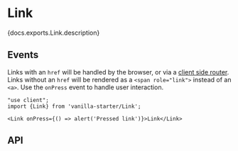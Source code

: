 

# Link

<PageDescription>{docs.exports.Link.description}</PageDescription>

<ExampleSwitcher>
  <VisualExample
    component={VanillaLink}
    docs={docs.exports.Link}
    links={docs.links}
    props={['isDisabled']}
    initialProps={{children: 'The missing link', href: 'https://www.imdb.com/title/tt6348138/', target: '_blank'}}
    type="vanilla"
    files={["starters/docs/src/Link.tsx", "starters/docs/src/Link.css", "starters/docs/src/theme.css"]} />
  <VisualExample
    component={TailwindLink}
    docs={tailwindDocs.exports.Link}
    links={tailwindDocs.links}
    props={['variant', 'isDisabled']}
    initialProps={{children: 'The missing link', href: 'https://www.imdb.com/title/tt6348138/', target: '_blank'}}
    type="tailwind"
    files={["starters/tailwind/src/Link.tsx", "starters/tailwind/src/index.css"]} />
</ExampleSwitcher>

## Events

Links with an `href` will be handled by the browser, or via a [client side router](routing.html). Links without an `href` will be rendered as a `<span role="link">` instead of an `<a>`. Use the `onPress` event to handle user interaction.

```tsx render
"use client";
import {Link} from 'vanilla-starter/Link';

<Link onPress={() => alert('Pressed link')}>Link</Link>
```

## API

<PropTable component={docs.exports.Link} links={docs.links} />

<StateTable defaultClassName="react-aria-Link" properties={docs.exports.LinkRenderProps.properties} />
